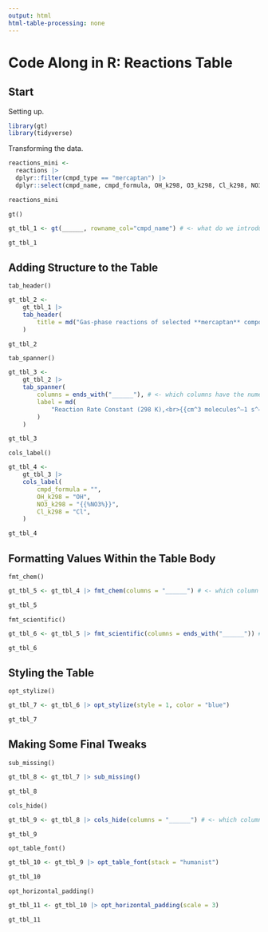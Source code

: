 ```yaml
---
output: html
html-table-processing: none
---
```


# Code Along in R: Reactions Table

## Start

Setting up.

```r
library(gt)
library(tidyverse)
```

Transforming the data.

```r
reactions_mini <-
  reactions |>
  dplyr::filter(cmpd_type == "mercaptan") |>
  dplyr::select(cmpd_name, cmpd_formula, OH_k298, O3_k298, Cl_k298, NO3_k298)

reactions_mini
```

`gt()`

```r
gt_tbl_1 <- gt(______, rowname_col="cmpd_name") # <- what do we introduce to gt()?

gt_tbl_1
```

## Adding Structure to the Table

`tab_header()`

```r
gt_tbl_2 <-
    gt_tbl_1 |>
    tab_header(
        title = md("Gas-phase reactions of selected **mercaptan** compounds")
    )

gt_tbl_2
```

`tab_spanner()`

```r
gt_tbl_3 <-
    gt_tbl_2 |>
    tab_spanner(
        columns = ends_with("______"), # <- which columns have the numerical data?
        label = md(
            "Reaction Rate Constant (298 K),<br>{{cm^3 molecules^–1 s^–1}}"
        )
    )

gt_tbl_3
```

`cols_label()`

```r
gt_tbl_4 <-
    gt_tbl_3 |>
    cols_label(
        cmpd_formula = "",
        OH_k298 = "OH",
        NO3_k298 = "{{%NO3%}}",
        Cl_k298 = "Cl",
    )

gt_tbl_4
```

## Formatting Values Within the Table Body

`fmt_chem()`

```r
gt_tbl_5 <- gt_tbl_4 |> fmt_chem(columns = "______") # <- which column has chem stuff?

gt_tbl_5
```

`fmt_scientific()`

```r
gt_tbl_6 <- gt_tbl_5 |> fmt_scientific(columns = ends_with("______")) # <- ?

gt_tbl_6
```

## Styling the Table

`opt_stylize()`

```r
gt_tbl_7 <- gt_tbl_6 |> opt_stylize(style = 1, color = "blue")

gt_tbl_7
```

## Making Some Final Tweaks

`sub_missing()`

```r
gt_tbl_8 <- gt_tbl_7 |> sub_missing()

gt_tbl_8
```

`cols_hide()`

```r
gt_tbl_9 <- gt_tbl_8 |> cols_hide(columns = "______") # <- which column has nothing?

gt_tbl_9
```

`opt_table_font()`

```r
gt_tbl_10 <- gt_tbl_9 |> opt_table_font(stack = "humanist")

gt_tbl_10
```

`opt_horizontal_padding()`

```r
gt_tbl_11 <- gt_tbl_10 |> opt_horizontal_padding(scale = 3)

gt_tbl_11
```
